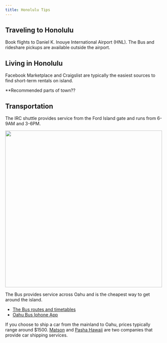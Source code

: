 ```yaml
---
title: Honolulu Tips
---
```



## Traveling to Honolulu
Book flights to  Daniel K. Inouye International Airport (HNL). The Bus and rideshare pickups are available outside the airport.


## Living in Honolulu
Facebook Marketplace and Craigslist are typically the easiest sources to find short-term rentals on island.

**Recommended parts of town??

## Transportation

The IRC shuttle provides service from the Ford Island gate and runs from 6-9AM and 3-6PM.

![](images/ShuttleMap.png){fig-align="center, width=500}

The Bus provides service across Oahu and is the cheapest way to get around the island. 

-   [The Bus routes and timetables](https://www.thebus.org/route/routes.asp){.external target="_blank"}
-   [Oahu Bus Iphone App](https://apps.apple.com/us/app/dabus2-the-oahu-bus-app/id1117179614){.external target="_blank"}

If you choose to ship a car from the mainland to Oahu, prices typically range around $1500. [Matson](https://www.matson.com/ship-your-car-with-matson-2.html?utm_source=google&utm_medium=cpc&utm_campaign=mvnp-peregrine-search&utm_content=pov-shipping&gad_source=1&gclid=CjwKCAjwvr--BhB5EiwAd5YbXnd1ecnY8BBV-aKd0NKJfYNSshvz-ZM18nmB_IBAne9V_ov5kj6-VBoCmzwQAvD_BwE){.external target="_blank"} and [Pasha Hawaii](https://www.pashahawaii.com/quote-car?gad_source=1&gclid=CjwKCAjwvr--BhB5EiwAd5YbXgstnYB0IUtpGaVneMxZFPgn7UlHc0ki-NRikLftIPzNHWZGH1SPmhoCqBYQAvD_BwE) are two companies that provide car shipping services.